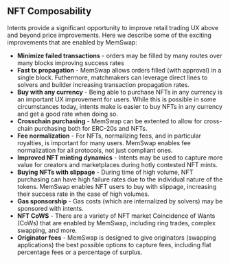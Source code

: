 ## NFT Composability

Intents provide a significant opportunity to improve retail trading UX above and beyond price improvements. Here we describe some of the exciting improvements that are enabled by MemSwap:

- **Minimize failed transactions** - orders may be filled by many routes over many blocks improving success rates
- **Fast tx propagation** - MemSwap allows orders filled (with approval) in a single block. Futhermore, matchmakers can leverage direct lines to solvers and builder increasing transaction propagation rates.
- **Buy with any currency** - Being able to purchase NFTs in any currency is an important UX improvement for users. While this is possible in some circumstances today, intents make is easier to buy NFTs in any currency and get a good rate when doing so.
- **Crosschain purchasing** - MemSwap can be extented to allow for cross-chain purchasing both for ERC-20s and NFTs.
- **Fee normalization** - For NFTs, normalizing fees, and in particular royalties, is important for many users. MemSwap enables fee normalization for all protocols, not just compliant ones.
- **Improved NFT minting dynamics** - Intents may be used to capture more value for creators and marketplaces during hotly contested NFT mints.
- **Buying NFTs with slippage** - During time of high volume, NFT purchasing can have high failure rates due to the individual nature of the tokens. MemSwap enables NFT users to buy with slippage, increasing their success rate in the case of high volumes.
- **Gas sponsorship** - Gas costs (which are internalized by solvers) may be sponsored with intents.
- **NFT CoWS** - There are a variety of NFT market Coincidence of Wants (CoWs) that are enabled by MemSwap, including ring trades, complex swapping, and more.
- **Originator fees** - MemSwap is designed to give originators (swapping applications) the best possible options to capture fees, including flat percentage fees or a percentage of surplus.
